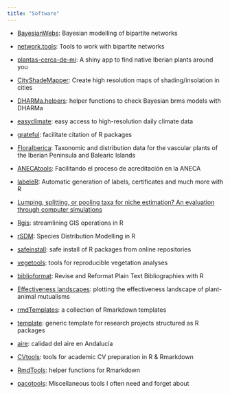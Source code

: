 ```yaml
---
title: "Software"
---
```


- [BayesianWebs](https://pakillo.github.io/BayesianWebs/): Bayesian modelling of bipartite networks

- [network.tools](https://pakillo.github.io/network.tools/): Tools to work with bipartite networks

- [plantas-cerca-de-mi](https://frodsan.shinyapps.io/plantas-cerca-de-mi/): A shiny app to find native Iberian plants around you

- [CityShadeMapper](https://pakillo.github.io/CityShadeMapper/): Create high resolution maps of shading/insolation in cities

- [DHARMa.helpers](https://pakillo.github.io/DHARMa.helpers/): helper functions to check Bayesian brms models with DHARMa

- [easyclimate](https://verughub.github.io/easyclimate/): easy access to high-resolution daily climate data

- [grateful](https://pakillo.github.io/grateful/): facilitate citation of R packages

- [FloraIberica](https://pakillo.github.io/FloraIberica/): Taxonomic and distribution data for the vascular plants of the Iberian Peninsula and Balearic Islands

- [ANECAtools](https://pakillo.github.io/ANECAtools/): Facilitando el proceso de acreditación en la ANECA

- [labeleR](https://github.com/EcologyR/labeleR): Automatic generation of labels, certificates and much more with R

- [Lumping, splitting, or pooling taxa for niche estimation? An evaluation through computer simulations](https://github.com/Pakillo/lump.split.pool.ENM)

- [Rgis](https://pakillo.github.io/rgis/): streamlining GIS operations in R

- [rSDM](https://pakillo.github.io/rSDM/): Species Distribution Modelling in R

- [safeinstall](https://github.com/Pakillo/safeinstall): safe install of R packages from online repositories

- [vegetools](https://github.com/Pakillo/vegetools): tools for reproducible vegetation analyses

- [biblioformat](https://github.com/Pakillo/biblioformat): Revise and Reformat Plain Text Bibliographies with R

- [Effectiveness landscapes](https://github.com/pedroj/effectiveness_pckg): plotting the effectiveness landscape of plant-animal mutualisms

- [rmdTemplates](https://github.com/Pakillo/rmdTemplates): a collection of Rmarkdown templates

- [template](https://pakillo.github.io/template/): generic template for research projects structured as R packages

- [aire](https://github.com/SevillaR/aire): calidad del aire en Andalucía

- [CVtools](https://github.com/Pakillo/CVtools): tools for academic CV preparation in R & Rmarkdown

- [RmdTools](https://github.com/Pakillo/RmdTools): helper functions for Rmarkdown

- [pacotools](https://github.com/Pakillo/pacotools): Miscellaneous tools I often need and forget about





